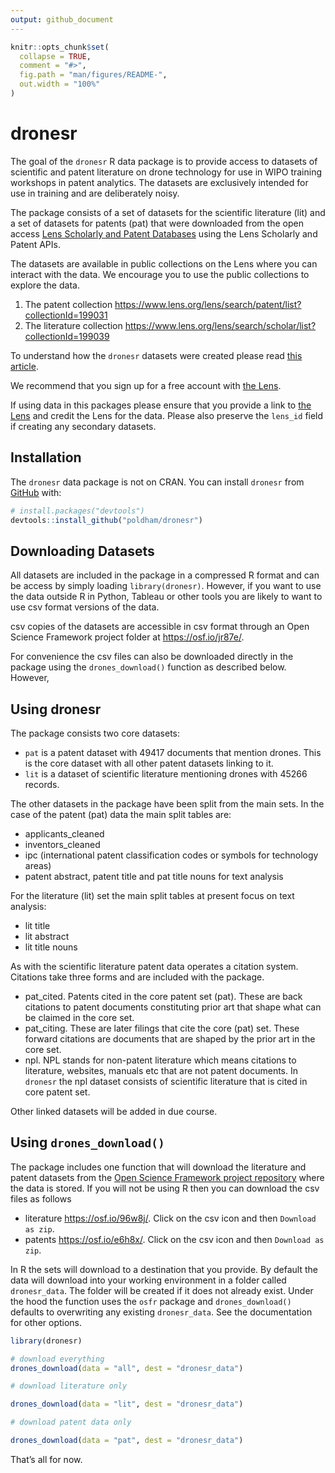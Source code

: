 ```yaml
---
output: github_document
---
```

<!-- README.md is generated from README.Rmd. Please edit that file -->

```r
knitr::opts_chunk$set(
  collapse = TRUE,
  comment = "#>",
  fig.path = "man/figures/README-",
  out.width = "100%"
)
```

# dronesr

<!-- badges: start -->
<!-- badges: end -->

The goal of the `dronesr` R data package is to provide access to datasets of scientific and patent literature on drone technology for use in WIPO training workshops in patent analytics. The datasets are exclusively intended for use in training and are deliberately noisy.

The package consists of a set of datasets for the scientific literature (lit) and a set of datasets for patents (pat) that were downloaded from the open access [Lens Scholarly and Patent Databases](https://www.lens.org/) using the Lens Scholarly and Patent APIs.

The datasets are available in public collections on the Lens where you can interact with the data. We encourage you to use the public collections to explore the data.

1. The patent collection [https://www.lens.org/lens/search/patent/list?collectionId=199031](https://www.lens.org/lens/search/patent/list?collectionId=199031)
2. The literature collection [https://www.lens.org/lens/search/scholar/list?collectionId=199039](https://www.lens.org/lens/search/scholar/list?collectionId=199039)

To understand how the `dronesr` datasets were created please read [this article](https://poldham.github.io/dronesr/articles/creating_dronesr.html).

We recommend that you sign up for a free account with [the Lens](https://www.lens.org/). 

If using data in this packages please ensure that you provide a link to [the Lens](https://www.lens.org/) and credit the Lens for the data. Please also preserve the `lens_id` field if creating any secondary datasets. 

## Installation

The `dronesr` data package is not on CRAN. You can install `dronesr` from [GitHub](https://github.com/) with:

``` r
# install.packages("devtools")
devtools::install_github("poldham/dronesr")
```

## Downloading Datasets

All datasets are included in the package in a compressed R format and can be access by simply loading `library(dronesr)`. However, if you want to use the data outside R in Python, Tableau or other tools you are likely to want to use csv format versions of the data. 

csv copies of the datasets are accessible in csv format through an Open Science Framework project folder at [https://osf.io/jr87e/](https://osf.io/jr87e/). 

For convenience the csv files can also be downloaded directly in the package using the `drones_download()` function as described below. However, 

## Using dronesr

The package consists two core datasets:

- `pat` is a patent dataset with 49417 documents that mention drones. This is the core dataset with all other patent datasets linking to it.
- `lit` is a dataset of scientific literature mentioning drones with 45266 records.

The other datasets in the package have been split from the main sets. In the case of the patent (pat) data the main split tables are:

- applicants_cleaned
- inventors_cleaned
- ipc (international patent classification codes or symbols for technology areas)
- patent abstract, patent title and pat title nouns for text analysis

For the literature (lit) set the main split tables at present focus on text analysis:

- lit title 
- lit abstract
- lit title nouns

As with the scientific literature patent data operates a citation system. Citations take three forms and are included with the package. 

- pat_cited. Patents cited in the core patent set (pat). These are back citations to patent documents constituting prior art that shape what can be claimed in the core set.
- pat_citing. These are later filings that cite the core (pat) set. These forward citations are documents that are shaped by the prior art in the core set.
- npl. NPL stands for non-patent literature which means citations to literature, websites, manuals etc that are not patent documents. In `dronesr` the npl dataset consists of scientific literature that is cited in core patent set.

Other linked datasets will be added in due course. 

## Using `drones_download()`

The package includes one function that will download the literature and patent datasets from the [Open Science Framework project repository](https://osf.io/jr87e/) where the data is stored. 
If you will not be using R then you can download the csv files as follows 

- literature [https://osf.io/96w8j/](https://osf.io/96w8j/). Click on the csv icon and then `Download as zip`.
- patents [https://osf.io/e6h8x/](https://osf.io/e6h8x/). Click on the csv icon and then `Download as zip`.

In R the sets will download to a destination that you provide. By default the data will download into your working environment in a folder called `dronesr_data`. The folder will be created if it does not already exist. Under the hood the function uses the `osfr` package and `drones_download()` defaults to overwriting any existing `dronesr_data`. See the documentation for other options.

```r
library(dronesr)

# download everything
drones_download(data = "all", dest = "dronesr_data")

# download literature only

drones_download(data = "lit", dest = "dronesr_data")

# download patent data only

drones_download(data = "pat", dest = "dronesr_data")
```

That's all for now.

